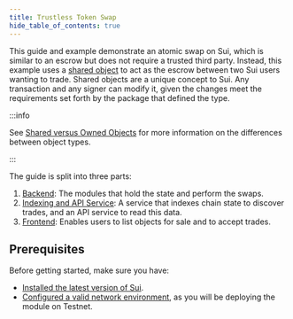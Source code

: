 ```yaml
---
title: Trustless Token Swap
hide_table_of_contents: true
---
```



This guide and example demonstrate an atomic swap on Sui, which is similar to an escrow but does not require a trusted third party. Instead, this example uses a [shared object](../../../concepts/object-ownership/shared.mdx) to act as the escrow between two Sui users wanting to trade. Shared objects are a unique concept to Sui. Any transaction and any signer can modify it, given the changes meet the requirements set forth by the package that defined the type.

:::info

See [Shared versus Owned Objects](../sui-101/shared-owned.mdx) for more information on the differences between object types.

:::

The guide is split into three parts:

1. [Backend](./trustless-token-swap/backend.mdx): The modules that hold the state and perform the swaps.
1. [Indexing and API Service](./trustless-token-swap/indexer-api.mdx): A service that indexes chain state to discover trades, and an API service to read this data.
1. [Frontend](./trustless-token-swap/frontend.mdx): Enables users to list objects for sale and to accept trades.

<AppExamplesSwapSource />

## Prerequisites

Before getting started, make sure you have:

- [Installed the latest version of Sui](../getting-started/sui-install.mdx).
- [Configured a valid network environment](../../../references/cli/client.mdx#set-current-environment), as you will be deploying the module on Testnet.
